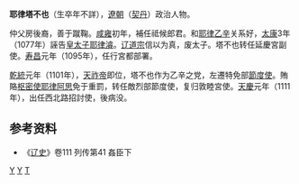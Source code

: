 '''耶律塔不也'''（生卒年不詳），[[遼朝|遼朝]]（[[契丹|契丹]]）政治人物。

仲父房後裔，善于蹴鞠。[[咸雍|咸雍]]初年，補任祗候郎君。和[[耶律乙辛|耶律乙辛]]关系好，[[太康|太康]]3年（1077年）誣告[[皇太子|皇太子]][[耶律濬|耶律濬]]。[[辽道宗|辽道宗]]信以为真，废太子。塔不也转任延慶宮副使。[[寿昌|寿昌]]元年（1095年），任行宮都部署。

[[乾統|乾統]]元年（1101年），[[天祚帝|天祚帝]]即位，塔不也作为乙辛之党，左遷特免部[[節度使|節度使]]。賄賂[[枢密使|枢密使]][[耶律阿思|耶律阿思]]免于重罰，转任敵烈部節度使，复归敦睦宮使。[[天慶_(日本)|天慶]]元年（1111年），出任西北路招討使，後病没。

== 参考资料 ==
*《[[辽史|辽史]]》卷111 列传第41 姦臣下

[[Category:辽朝官员|Y]]
[[Category:辽朝宗室|Y]]
[[Category:耶律氏|T]]